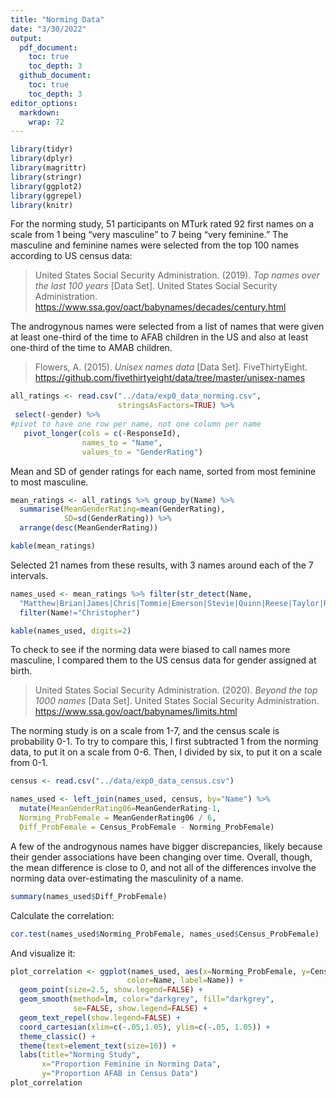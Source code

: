 ```yaml
---
title: "Norming Data"
date: "3/30/2022"
output: 
  pdf_document:
    toc: true
    toc_depth: 3
  github_document:
    toc: true
    toc_depth: 3
editor_options: 
  markdown: 
    wrap: 72
---
```


```r
library(tidyr)
library(dplyr)
library(magrittr)
library(stringr)
library(ggplot2)
library(ggrepel)
library(knitr)
```

For the norming study, 51 participants on MTurk rated 92 first names on
a scale from 1 being "very masculine" to 7 being "very feminine." The
masculine and feminine names were selected from the top 100 names
according to US census data:

> United States Social Security Administration. (2019). *Top names over
> the last 100 years* [Data Set]. United States Social Security
> Administration.
> <https://www.ssa.gov/oact/babynames/decades/century.html>

The androgynous names were selected from a list of names that were given
at least one-third of the time to AFAB children in the US and also at
least one-third of the time to AMAB children.

> Flowers, A. (2015). *Unisex names data* [Data Set]. FiveThirtyEight.
> <https://github.com/fivethirtyeight/data/tree/master/unisex-names>

```r
all_ratings <- read.csv("../data/exp0_data_norming.csv", 
                        stringsAsFactors=TRUE) %>%
 select(-gender) %>%
#pivot to have one row per name, not one column per name
   pivot_longer(cols = c(-ResponseId),
                names_to = "Name",
                values_to = "GenderRating") 
```

Mean and SD of gender ratings for each name, sorted from most feminine
to most masculine.

```r
mean_ratings <- all_ratings %>% group_by(Name) %>%
  summarise(MeanGenderRating=mean(GenderRating),
            SD=sd(GenderRating)) %>%
  arrange(desc(MeanGenderRating))

kable(mean_ratings)
```

Selected 21 names from these results, with 3 names around each of the 7
intervals.

```r
names_used <- mean_ratings %>% filter(str_detect(Name, 
  "Matthew|Brian|James|Chris|Tommie|Emerson|Stevie|Quinn|Reese|Taylor|Riley|Jessie|Kerry|Blair|Jackie|Jody|Elisha|Ashley|Mary|Rebecca|Emily")) %>%
  filter(Name!="Christopher")

kable(names_used, digits=2)
```

To check to see if the norming data were biased to call names more
masculine, I compared them to the US census data for gender assigned at
birth.

> United States Social Security Administration. (2020). *Beyond the top
> 1000 names* [Data Set]. United States Social Security Administration.
> <https://www.ssa.gov/oact/babynames/limits.html>

The norming study is on a scale from 1-7, and the census scale is
probability 0-1. To try to compare this, I first subtracted 1 from the
norming data, to put it on a scale from 0-6. Then, I divided by six, to
put it on a scale from 0-1.

```r
census <- read.csv("../data/exp0_data_census.csv")

names_used <- left_join(names_used, census, by="Name") %>%
  mutate(MeanGenderRating06=MeanGenderRating-1,
  Norming_ProbFemale = MeanGenderRating06 / 6,
  Diff_ProbFemale = Census_ProbFemale - Norming_ProbFemale)
```

A few of the androgynous names have bigger discrepancies, likely because
their gender associations have been changing over time. Overall, though,
the mean difference is close to 0, and not all of the differences
involve the norming data over-estimating the masculinity of a name.

```r
summary(names_used$Diff_ProbFemale)
```

Calculate the correlation:

```r
cor.test(names_used$Norming_ProbFemale, names_used$Census_ProbFemale)
```

And visualize it:

```r
plot_correlation <- ggplot(names_used, aes(x=Norming_ProbFemale, y=Census_ProbFemale,
                          color=Name, label=Name)) +
  geom_point(size=2.5, show.legend=FALSE) +
  geom_smooth(method=lm, color="darkgrey", fill="darkgrey", 
              se=FALSE, show.legend=FALSE) +
  geom_text_repel(show.legend=FALSE) +
  coord_cartesian(xlim=c(-.05,1.05), ylim=c(-.05, 1.05)) +
  theme_classic() +
  theme(text=element_text(size=16)) +
  labs(title="Norming Study", 
       x="Proportion Feminine in Norming Data", 
       y="Proportion AFAB in Census Data")
plot_correlation
```

